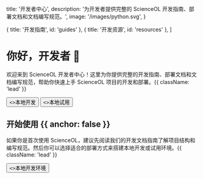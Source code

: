
  title: '开发者中心',
  description:
    '为开发者提供完整的 ScienceOL 开发指南、部署文档和文档编写规范。',
  image: '/images/python.svg',
}

  { title: '开发指南', id: 'guides' },
  { title: '开发资源', id: 'resources' },
]

<HeroPattern />

# 你好，开发者 👋

欢迎来到 ScienceOL 开发者中心！这里为你提供完整的开发指南、部署文档和文档编写规范，帮助你快速上手 ScienceOL 项目的开发和部署。{{ className: 'lead' }}

<div className="not-prose mb-16 mt-6 flex gap-3">
  <Button href="/development/dev-local" arrow="right">
    <>本地开发</>
  </Button>
  <Button href="/development/deploy-dev" variant="outline">
    <>本地试用</>
  </Button>
</div>

## 开始使用 {{ anchor: false }}

如果你是首次使用 ScienceOL，建议先阅读我们的开发文档指南了解项目结构和编写规范。然后你可以选择适合的部署方式来搭建本地开发或试用环境。{{ className: 'lead' }}

<div className="not-prose">
  <Button href="/development/deploy-dev" variant="text" arrow="right">
    <>本地开发环境</>
  </Button>
</div>

<Guides />

<Resources />
